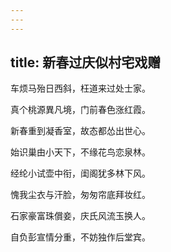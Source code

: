 ```yaml
---
---
---
```

title: 新春过庆似村宅戏赠
---



车烦马殆日西斜，枉道来过处士家。

真个桃源異凡境，门前春色涨红霞。



新春重到凝香室，故态都怂出世心。

始识巢由小天下，不缘花鸟恋泉林。


经纶小试壶中衔，闺阁犹多林下风。

愧我尘衣与汗脸，匆匆帘底拜妆红。


石家豪富珠償妾，庆氏风流玉换人。

自负彭宣情分重，不妨独作后堂宾。